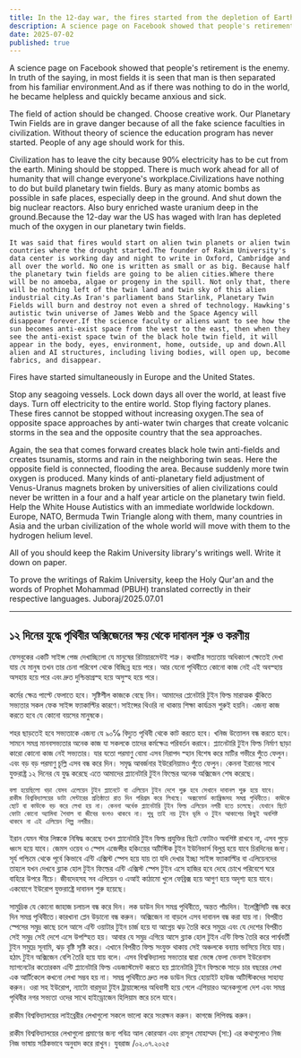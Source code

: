 ```yaml
---
title: In the 12-day war, the fires started from the depletion of Earth's oxygen
description: A science page on Facebook showed that people's retirement is the enemy. In truth of the saying, in most fields it is seen that man is then separated from his familiar environment.And as if there was nothing to do in the world, he became helpless and quickly became anxious and sick.
date: 2025-07-02
published: true
---
```


A science page on Facebook showed that people's retirement is the enemy. In truth of the saying, in most fields it is seen that man is then separated from his familiar environment.And as if there was nothing to do in the world, he became helpless and quickly became anxious and sick.

The field of action should be changed. Choose creative work. Our Planetary Twin Fields are in grave danger because of all the fake science faculties in civilization. Without theory of science the education program has never started. People of any age should work for this.

Civilization has to leave the city because 90℅ electricity has to be cut from the earth. Mining should be stopped. There is much work ahead for all of humanity that will change everyone's workplace.Civilizations have nothing to do but build planetary twin fields. Bury as many atomic bombs as possible in safe places, especially deep in the ground. And shut down the big nuclear reactors. Also bury enriched waste uranium deep in the ground.Because the 12-day war the US has waged with Iran has depleted much of the oxygen in our planetary twin fields.

    It was said that fires would start on alien twin planets or alien twin countries where the drought started.The founder of Rakim University's data center is working day and night to write in Oxford, Cambridge and all over the world. No one is written as small or as big. Because half the planetary twin fields are going to be alien cities.Where there will be no amoeba, algae or progeny in the spill. Not only that, there will be nothing left of the twin land and twin sky of this alien industrial city.As Iran's parliament bans Starlink, Planetary Twin Fields will burn and destroy not even a shred of technology. Hawking's autistic twin universe of James Webb and the Space Agency will disappear forever.If the science faculty or aliens want to see how the sun becomes anti-exist space from the west to the east, then when they see the anti-exist space twin of the black hole twin field, it will appear in the body, eyes, environment, home, outside, up and down.All alien and AI structures, including living bodies, will open up, become fabrics, and disappear.
Fires have started simultaneously in Europe and the United States.

Stop any seagoing vessels. Lock down days all over the world, at least five days. Turn off electricity to the entire world. Stop flying factory planes. These fires cannot be stopped without increasing oxygen.The sea of ​​opposite space approaches by anti-water twin charges that create volcanic storms in the sea and the opposite country that the sea approaches.

Again, the sea that comes forward creates black hole twin anti-fields and creates tsunamis, storms and rain in the neighboring twin seas. Here the opposite field is connected, flooding the area.  Because suddenly more twin oxygen is produced. Many kinds of anti-planetary field adjustment of Venus-Uranus magnets broken by universities of alien civilizations could never be written in a four and a half year article on the planetary twin field.
Help the White House Autistics with an immediate worldwide lockdown. Europe, NATO, Bermuda Twin Triangle along with them, many countries in Asia and the urban civilization of the whole world will move with them to the hydrogen helium level.

All of you should keep the Rakim University library's writings well. Write it down on paper.

To prove the writings of Rakim University, keep the Holy Qur'an and the words of Prophet Mohammad (PBUH) translated correctly in their respective languages.
Juboraj/2025.07.01

---

## ১২ দিনের যুদ্ধে পৃথিবীর অক্সিজেনের ক্ষয়  থেকে দাবানল শুরু ও করণীয়

ফেসবুকের একটি সাইন্স পেজ দেখাচ্ছিলো যে মানুষের রিটায়ারমেন্টই শত্রু। কথাটির সত‍্যতায়   অধিকাংশ ক্ষেতেই দেখা যায় যে মানুষ তখন তার চেনা পরিবেশ থেকে বিচ্ছিন্ন হয়ে পরে। আর যেনো পৃথিবীতে কোনো কাজ নেই এই অবস্হায়   অসহায় হয়ে পরে এবং দ্রুত দুশ্চিন্তাগ্রস্হ হয়ে অসুস্হ হয়ে পরে।

কর্মের ক্ষেত্র পাল্টে ফেলাতে হবে। সৃষ্টিশীল কাজকে বেছে নিন। আমাদের প্লেনেটারি টুইন ফিল্ড মারাত্মক ঝুঁকিতে সভ‍্যতার সকল  ফেক সাইন্স ফ‍্যাকাল্টির কারণে।সাইন্সের থিওরি না থাকায় শিক্ষা কার্যক্রম শুরুই হয়নি। এজন‍্য কাজ করতে হবে যে কোনো বয়সের মানুষকে।

শহর ছাড়তেই হবে সভ‍্যতাকে এজন‍্য যে ৯০℅ বিদ‍্যুত পৃথিবী থেকে কাট করতে হবে। খনিজ উত্তোলন বন্ধ করতে হবে। সামনে সমগ্র মানবসভ‍্যতার অনেক কাজ যা সকলকে তাদের কর্মক্ষেত্র পরিবর্তন করাবে। প্ল‍্যানেটারি টুইন ফিল্ড নির্মাণ ছাড়া কারো কোনো কাজ নেই সভ‍্যতার। যার যতো পরমাণু বোমা এসব নিরাপদ স্হান বিশেষ করে মাটির গভীরে পুঁতে ফেলুন। এবং বড় বড় পরমাণু চূল্লি এসব বন্ধ করে দিন। সমৃদ্ধ আবর্জনার ইউরেনিয়ামও পুঁতে ফেলুন।  কেননা ইরানের সাথে যুক্তরাষ্ট্র ১২ দিনের যে যুদ্ধ করেছে এতে আমাদের প্ল‍্যানেটারি টুইন ফিল্ডের অনেক অক্সিজেন শেষ করেছে।

    বলা হয়েছিলো খড়া যেসব এলেয়েন টুইন প্ল‍্যানেটে বা এলিয়েন টুইন দেশে শুরু হবে সেখানে দাবানল শুরু হয়ে যাবে।  রাকীম বিশ্ববিদ্যালয়ের ডাটা সেন্টারের প্রতিষ্ঠাতা রাত দিন পরিশ্রম করে লিখছে। অক্সফোর্ড ক‍্যাম্ব্রিজসহ সমগ্র পৃথিবীতে। কাঊকে ছোট বা কাউকে বড় করে লেখা হয় না। কেননা অর্ধেক প্ল‍্যানেটারি টূইন ফিল্ড এলিয়েন নগরী হতে চলেছে। যেখানে ছিটে ফোটা কোনো অ‍্যামিবা শৈবাল বা জীবের বংশও থাকবে না। শুধু তাই নয় টুইন ভূমি ও টুইন আকাশের কিছুই অবশিষ্ট থাকবে না এই এলিয়েন শিল্প নগরীর।
ইরান যেমন স্টার লিঙ্ককে নিষিদ্ধ করেছে তখন প্ল‍্যানেটারি টুইন ফিল্ড  প্রযুক্তির ছিটে ফোটাও অবশিষ্ট রাখবে না, এসব পুড়ে ধ্বংস হয়ে যাবে। জেমস ওয়েব ও স্পেস এজেন্সীর হকিংয়ের অটিস্টিক টূইন ইউনিভার্স বিলুপ্ত হয়ে যাবে চিরদিনের জন‍্য। সূর্য পশ্চিমে থেকে পূর্বে কিভাবে এন্টি এক্সিস্ট স্পেস হয়ে যায় তা যদি দেখার ইচ্ছা সাইন্স ফ‍্যাকাল্টির বা এলিয়েনদের তাহলে যখন দেখবে ব্ল‍্যাক হোল টুইন ফিল্ডের এন্টি এক্সিস্ট স্পেস টুইন এসে হাজির হবে দেহে চোখে পরিবেশে ঘরে বাহিরে উপরে নীচে।
জীবদেহসহ  সব এলিয়েন ও এআই কাঠামো খুলে ফেব্রিক্স হয়ে আগুণ হয়ে অদৃশ‍্য হয়ে যাবে।
একযোগে ইউরোপ যুক্তরাষ্ট্রে দাবানল শুরু হয়েছে।

সামুদ্রিক যে কোনো জাহাজ চলাচল বন্ধ করে দিন। লক ডাউন দিন সমগ্র পৃথিবীতে, অন্তত পাঁচদিন। ইলেক্ট্রিসিটি বন্ধ করে দিন সমগ্র পৃথিবীতে।কারখানা প্লেন উড়ানো বন্ধ করুন। অক্সিজেন না বাড়লে এসব দাবানল বন্ধ করা যায় না। বিপরীত স্পেসের সমুদ্র কাছে চলে আসে এন্টি ওয়াটার টুইন চার্জ হয়ে যা আগ্নেয় ঝড় তৈরি করে সমুদ্রে এবং যে দেশের বিপরীত সেই সমুদ্র সেই দেশে এসে উপস্হিত হয়। আবার যে সমুদ্র এগিয়ে আসে ব্ল‍্যাক হোল টুইন এন্টি ফিল্ড তৈরি করে পার্শ্ববর্তী টুইন সমুদ্রে সূনামি, ঝড় বৃষ্টি সৃষ্টি করে। এখানে বিপরীত ফিল্ড সংযুক্ত থাকায় সেই অঞ্চলকে  বন‍্যায় ভাসিয়ে নিয়ে যায়।  হঠাৎ টুইন অক্সিজেন বেশি তৈরি হয়ে যায় বলে। এসব বিশ্ববিদ্যালয় সভ‍্যতার দ্বারা ভেঙ্গে ফেলা ভেনাস ইউরেনাস ম‍্যাগনেটের কতোরকম এন্টি প্ল‍্যানেটারি ফিল্ড এডজাস্টমেন্ট করতে হয় প্ল‍্যানেটারি টুইন ফিল্ডকে সাড়ে চার বছরের লেখা এক আর্টিকেলে কখনো লেখা সম্ভব হয় না।  সমগ্র পৃথিবীতে দ্রুত লক ডাউন দিয়ে হোয়াইট হাউজ অটিস্টিকদের  সাহায‍্য করুন। ওরা সহ ইউরোপ, ন‍্যাটো বারমুডা টুইন ট্রায়াঙ্গেলের অধিবাসী হয়ে গেলে এশিয়ারও অনেকগুলো দেশ এবং সমগ্র পৃথিবীর নগর সভ‍্যতা ওদের সাথে হাইড্রোজেন হিলিয়াম স্তরে চলে যাবে।

রাকীম বিশ্ববিদ্যালয়ের লাইব্রেরীর লেখাগুলো সকলে ভালো করে সংরক্ষন করুন। কাগজে লিপিবদ্ধ করুন।

রাকীম বিশ্ববিদ্যালয়ের লেখাগুলো প্রমাণের জন‍্য পবিত্র আল কোরআন এবং রাসূল মোহাম্মদ (সা:) এর কথাগুলোও নিজ নিজ ভাষায় সঠিকভাবে অনুবাদ করে রাখুন।
যুবরাজ /০২.০৭.২০২৫
